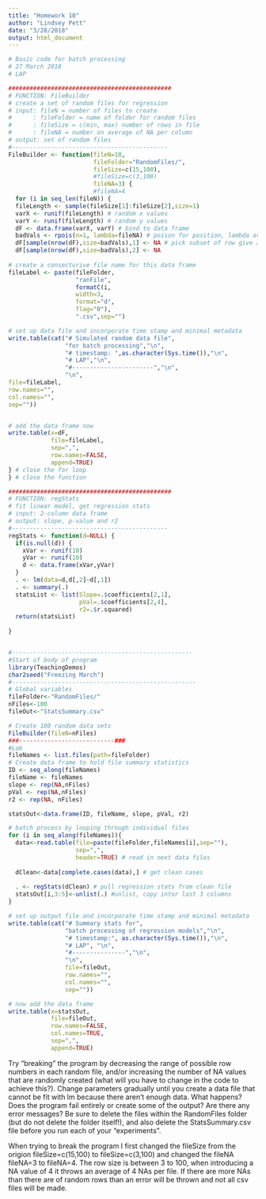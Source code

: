 ```yaml
---
title: "Homework 10"
author: "Lindsey Pett"
date: "3/28/2018"
output: html_document
---
```


```r
# Basic code for batch processing
# 27 March 2018
# LAP

##############################################
# FUNCTION: FileBuilder
# create a set of random files for regression
# input: fileN = number of files to create
#      : fileFolder = name of folder for random files
#      : fileSize = c(min, max) number of rows in file 
#      : fileNA = number on average of NA per column
# output: set of random files
#--------------------------------------------
FileBuilder <- function(fileN=10,
                        fileFolder="RandomFiles/",
                        fileSize=c(15,100),
                        #fileSize=c(3,100)
                        fileNA=3) {
                        #fileNA=4
  for (i in seq_len(fileN)) {
  fileLength <- sample(fileSize[1]:fileSize[2],size=1)
  varX <- runif(fileLength) # random x values
  varY <- runif(fileLength) # random y values
  dF <- data.frame(varX, varY) # bind to data frame
  badVals <- rpois(n=1, lambda=fileNA) # poison for position, lambda avg number events taking place # number of NA
  dF[sample(nrow(dF),size=badVals),1] <- NA # pick subset of row give all columns      
  dF[sample(nrow(dF),size=badVals),2] <- NA
  
# create a consecturive file name for this data frame
fileLabel <- paste(fileFolder,
                   "ranFile",
                   formatC(i,
                   width=3,
                   format="d",
                   flag="0"),
                   ".csv",sep="")

# set up data file and incorporate time stamp and minimal metadata
write.table(cat("# Simulated random data file",
                "for batch processing","\n",
                "# timestamp: ",as.character(Sys.time()),"\n",
                "# LAP","\n",
                "#-----------------------","\n",
                "\n",
file=fileLabel,
row.names="",
col.names="",
sep=""))


# add the data frame now
write.table(x=dF,
            file=fileLabel,
            sep=",",
            row.names=FALSE,
            append=TRUE)
} # close the for loop
} # close the function

##############################################
# FUNCTION: regStats
# fit linear model, get regression stats
# input: 2-column data frame
# output: slope, p-value and r2
#--------------------------------------------
regStats <- function(d=NULL) {
  if(is.null(d)) {
    xVar <- runif(10)
    yVar <- runif(10)
    d <- data.frame(xVar,yVar)
  }
  . <- lm(data=d,d[,2]~d[,1])
  . <- summary(.)
  statsList <- list(Slope=.$coefficients[2,1],
                    pVal=.$coefficients[2,4],
                    r2=.$r.squared)
  return(statsList)
  
}


#---------------------------------------------------
#Start of body of program
library(TeachingDemos)
char2seed("Freezing March")
#----------------------------------------------------
# Global variables
fileFolder<-"RandomFiles/"
nFiles<-100
fileOut<-"StatsSummary.csv"

# Create 100 random data sets
FileBuilder(fileN=nFiles)
###---------------------------###
#Lab
fileNames <- list.files(path=fileFolder)
# Create data frame to hold file summary statistics
ID <- seq_along(fileNames)
fileName <- fileNames
slope <- rep(NA,nFiles)
pVal <- rep(NA,nFiles)
r2 <- rep(NA, nFiles)

statsOut<-data.frame(ID, fileName, slope, pVal, r2)

# batch process by looping through individual files
for (i in seq_along(fileNames)){
  data<-read.table(file=paste(fileFolder,fileNames[i],sep=""),
                   sep=",",
                   header=TRUE) # read in next data files
  
  dClean<-data[complete.cases(data),] # get clean cases
  
  . <- regStats(dClean) # pull regression stats from clean file
  statsOut[i,3:5]<-unlist(.) #unlist, copy intor last 3 columns
}

# set up output file and incorporate time stamp and minimal metadata
write.table(cat("# Summary stats for",
                "batch processing of regression models","\n",
                "# timestamp:", as.character(Sys.time()),"\n",
                "# LAP", "\n",
                "#---------------","\n",
                "\n",
                file=fileOut,
                row.names="",
                col.names="",
                sep=""))

# now add the data frame
write.table(x=statsOut,
            file=fileOut,
            row.names=FALSE,
            col.names=TRUE,
            sep=",",
            append=TRUE)            

```
Try “breaking” the program by decreasing the range of possible row numbers in each random file, and/or increasing the number of NA values that are randomly created (what will you have to change in the code to achieve this?). Change parameters gradually until you create a data file that cannot be fit with lm because there aren’t enough data. What happens? Does the program fail entirely or create some of the output? Are there any error messages? Be sure to delete the files within the RandomFiles folder (but do not delete the folder itself!), and also delete the StatsSummary.csv file before you run each of your “experiments”.

When trying to break the program I first changed the fileSize from the origion fileSize=c(15,100) to fileSize=c(3,100) and changed the fileNA fileNA=3 to fileNA=4. The row size is between 3 to 100, when introducing a NA value of 4 it throws an average of 4 NAs per file. If there are more NAs than there are of random rows than an error will be thrown and not all csv files will be made.
                        
